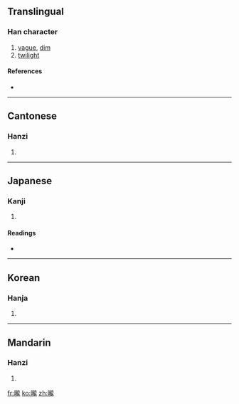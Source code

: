 {{also|昽}}
==Translingual==

===Han character===
{{Han char|rn=72|rad=日|as=16|sn=20|four=6101<sub>1</sub>|canj=日卜月心 (AYBP)}}

# [[vague]], [[dim]]
# [[twilight]]

====References====
* {{Han ref|kx=0501.350|dkj=14255|dj=0872.080|hdz=21541.200|uh=66E8|ud=26344|bh=F450|bd=62544}}

----

==Cantonese==

===Hanzi===
{{yue-hanzi|jyut=|y=lung4|sim=昽}}

# {{defn|Cantonese|sort=日16}}

----

==Japanese==

===Kanji===
{{ja-kanji|grade=|rs=日16}}

# {{defn|Japanese|sort=日16}}

====Readings====
* {{ja-readings|on=[[ろう]] (rō), [[る]] (ru)|kun=[[おぼろ]] (oboro)}}

----

==Korean==

===Hanja===
{{ko-hanja|hangeul=롱>농|eumhun=|rv=rong>nong|mr=rong>nong|y=long>nong}}

# {{defn|Korean|sort=日16}}

----

==Mandarin==

===Hanzi===
{{cmn-hanzi|sim=昽|pin=[[lóng]] ([[long2]])|wg=lung<sup>2</sup>}}

# {{defn|Mandarin|sort=日16}}

[[fr:曨]]
[[ko:曨]]
[[zh:曨]]
